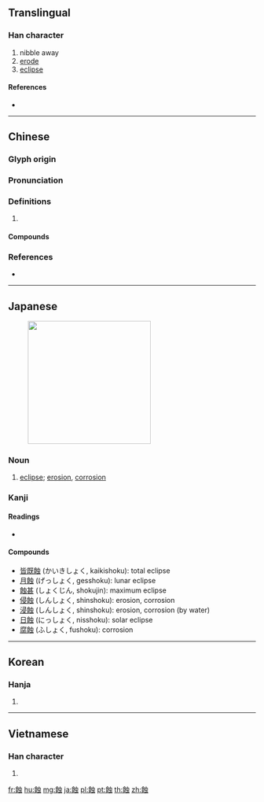 {{character info/new}}
{{also|蚀|触}}
==Translingual==

===Han character===
{{Han char|rn=142|rad=虫|as=09|sn=15|four=85736|canj=OILMI}}

# nibble away
# [[erode]]
# [[eclipse]]

====References====
* {{Han ref|kx=1089.100|dkj=33264|dj=1555.200|hdz=42864.080|uh=8755|ud=34645|bh=BB6B|bd=47979}}

----

==Chinese==
{{zh-forms|s=蚀}}

===Glyph origin===
{{Han etym}}

===Pronunciation===
{{zh-pron
|m=shí
|c=sik6,sit6
|h=pfs=sa̍t
|mn=qz,xm,zz:si̍t/tw:sit/xm,zz:se̍k/si̍h
|mn_note=se̍k - literary; si̍t/si̍h - vernacular
|mc=y
|oc=y
|cat=
}}

===Definitions===
{{zh-hanzi}}

# {{rfdef|zh}}

====Compounds====
{{zh-der|侵蝕|侵蝕作用|侵蝕基準|侵蝕平原|侵蝕循環|偏蝕|側蝕力|全蝕|冰蝕|冰蝕湖|剝蝕|剝蝕作用|吹蝕作用|啃蝕|土壤沖蝕|損蝕|日偏蝕|日全蝕|日環蝕|日蝕|月蝕|椎心蝕骨|水蝕|沖蝕|海蝕|海蝕崖|海蝕平臺|海蝕柱|海蝕臺地|海蝕門|浸蝕|溶蝕|熔蝕|環蝕|磨蝕|空蝕|腐蝕|腐蝕劑|虧蝕|蛀蝕|蝕刻|蝕剝|蝕損|蝕既|蝕本|蝕泐|蝕甚|蝕相|蝕船蟲|衛星日蝕|銷蝕|防蝕劑|風蝕}}

===References===
* {{R:yue:Hanzi}}

----

==Japanese==
[[File:Solar Eclipse-5146.jpg|thumb|250px|{{lang|ja|蝕}}]]

===Noun===
{{ja-noun|しょく}}

# [[eclipse]]; [[erosion]], [[corrosion]]

===Kanji===
{{ja-kanji|grade=|rs=虫09}}

====Readings====
* {{ja-readings|goon=[[じき]] (jiki)|kanon=[[しょく]] (shoku)|kun=[[むしばむ]] (mushibamu)|nanori=}}

====Compounds====
* [[皆既蝕]] (かいきしょく, kaikishoku): total eclipse
* [[月蝕]] (げっしょく, gesshoku): lunar eclipse
* [[蝕甚]] (しょくじん, shokujin): maximum eclipse
* [[侵蝕]] (しんしょく, shinshoku): erosion, corrosion
* [[浸蝕]] (しんしょく, shinshoku): erosion, corrosion (by water)
* [[日蝕]] (にっしょく, nisshoku): solar eclipse
* [[腐蝕]] (ふしょく, fushoku): corrosion

----

==Korean==

===Hanja===
{{ko-hanja|hangeul=식|eumhun=|rv=sik|mr=sik|y=sik}}

# {{defn|lang=ko|sort=虫09}}

----

==Vietnamese==

===Han character===
{{vi-hantu|thực|rs=虫09}}

# {{defn|lang=vi}}

[[fr:蝕]]
[[hu:蝕]]
[[mg:蝕]]
[[ja:蝕]]
[[pl:蝕]]
[[pt:蝕]]
[[th:蝕]]
[[zh:蝕]]